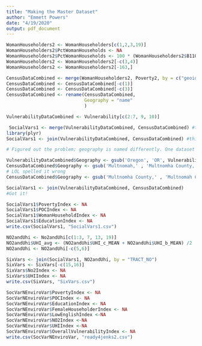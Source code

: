 ```yaml
---
title: "Making the Master Dataset"
author: "Emmett Powers"
date: "4/19/2020"
output: pdf_document
---
```


```r
WomanHouseholders2 <- WomanHouseholders[c(1,2,3,19)]
WomanHouseholders2$PctWomanHouseholds <- NA
WomanHouseholders2$PctWomanHouseholds <- 100 * (WomanHouseholders2$B11002009 / WomanHouseholders2$B11002001)
WomanHouseholders2 <- WomanHouseholders2[-c(3,4)]
WomanHouseholders2 <- WomanHouseholders2[-163,]
```

```r
CensusDataCombined <- merge(WomanHouseholders2, Poverty2, by = c("geoid", "name"))
CensusDataCombined <- CensusDataCombined[-c(1)]
CensusDataCombined <- CensusDataCombined[-c(3)]
CensusDataCombined <- rename(CensusDataCombined,
                             Geography = "name"
                             )
```
 
```r
VulnerabilityDataCombined <- Vulnerability[c(2:7, 9, 10)]
```

```r
 SocialVars1 <- merge(VulnerabilityDataCombined, CensusDataCombined) #this didn't work for me 
library(plyr)
SocialVars1 <- join(VulnerabilityDataCombined, CensusDataCombined) #this didn't work for me , census data all NA

# Figured out the problem; geography is named differently. One dataset says 'OR' , the other "Oregon"

VulnerabilityDataCombined$Geography <- gsub('Oregon', 'OR', VulnerabilityDataCombined$Geography)
CensusDataCombined$Geography <- gsub('Multnomah,' , 'Multnomha County,' , CensusDataCombined$Geography)
# LOL spelled it wrong
CensusDataCombined$Geography <- gsub('Multnomha County,' , 'Multnomah County,' , CensusDataCombined$Geography)

SocialVars1 <- join(VulnerabilityDataCombined, CensusDataCombined)
#Got it!
```

```r
SocialVars1$PovertyIndex <- NA
SocialVars1$POCIndex <- NA
SocialVars1$WomanHouseholdIndex <- NA
SocialVars1$EducationIndex <- NA
write.csv(SocialVars1, "SocialVars1.csv")
```

```r
NO2andUhi <- No2andUhi[c(1:3, 7, 13, 19)]
NO2andUhi$UHI_avg <- (NO2andUhi$UHI_c_MEAN + NO2andUhi$UHI_b_MEAN) /2
NO2andUhi <- NO2andUhi[-c(5,6)]
```

```r
SixVars <- join(SocialVars1, NO2andUhi, by = "TRACT_NO")
SixVars <- SixVars[-c(15,16)]
SixVars$No2Index <- NA
SixVars$UHIIndex <- NA
write.csv(SixVars, "SixVars.csv")
```

```r
SocVarNEnviroVar$PovertyIndex <- NA
SocVarNEnviroVar$POCIndex <- NA
SocVarNEnviroVar$EducationIndex <- NA
SocVarNEnviroVar$FemaleHouseholderIndex <- NA
SocVarNEnviroVar$LowEnglishIndex <-NA
SocVarNEnviroVar$NO2Index <-NA
SocVarNEnviroVar$UHIIndex <-NA
SocVarNEnviroVar$OverallVulnerabilityIndex <- NA
write.csv(SocVarNEnviroVar, "ready4jenks2.csv")
```

